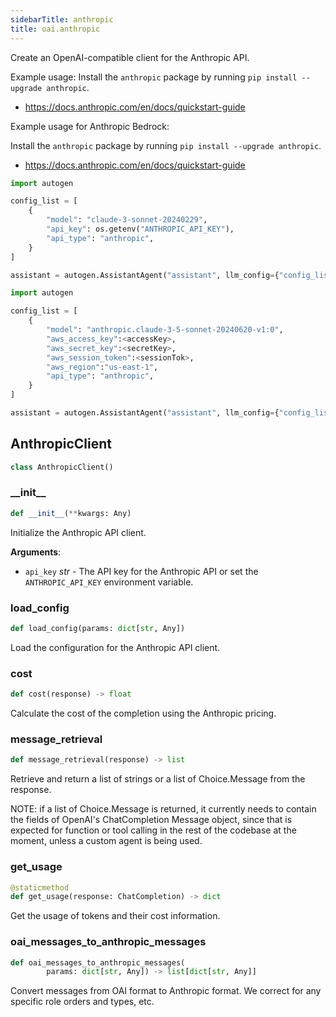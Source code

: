 ```yaml
---
sidebarTitle: anthropic
title: oai.anthropic
---
```


Create an OpenAI-compatible client for the Anthropic API.

Example usage:
Install the `anthropic` package by running `pip install --upgrade anthropic`.
- https://docs.anthropic.com/en/docs/quickstart-guide


Example usage for Anthropic Bedrock:

Install the `anthropic` package by running `pip install --upgrade anthropic`.
- https://docs.anthropic.com/en/docs/quickstart-guide

```python
import autogen

config_list = [
    {
        "model": "claude-3-sonnet-20240229",
        "api_key": os.getenv("ANTHROPIC_API_KEY"),
        "api_type": "anthropic",
    }
]

assistant = autogen.AssistantAgent("assistant", llm_config={"config_list": config_list})
```
```python
import autogen

config_list = [
    {
        "model": "anthropic.claude-3-5-sonnet-20240620-v1:0",
        "aws_access_key":<accessKey>,
        "aws_secret_key":<secretKey>,
        "aws_session_token":<sessionTok>,
        "aws_region":"us-east-1",
        "api_type": "anthropic",
    }
]

assistant = autogen.AssistantAgent("assistant", llm_config={"config_list": config_list})
```

## AnthropicClient

```python
class AnthropicClient()
```

### \_\_init\_\_

```python
def __init__(**kwargs: Any)
```

Initialize the Anthropic API client.

**Arguments**:

- `api_key` _str_ - The API key for the Anthropic API or set the `ANTHROPIC_API_KEY` environment variable.

### load\_config

```python
def load_config(params: dict[str, Any])
```

Load the configuration for the Anthropic API client.

### cost

```python
def cost(response) -> float
```

Calculate the cost of the completion using the Anthropic pricing.

### message\_retrieval

```python
def message_retrieval(response) -> list
```

Retrieve and return a list of strings or a list of Choice.Message from the response.

NOTE: if a list of Choice.Message is returned, it currently needs to contain the fields of OpenAI's ChatCompletion Message object,
since that is expected for function or tool calling in the rest of the codebase at the moment, unless a custom agent is being used.

### get\_usage

```python
@staticmethod
def get_usage(response: ChatCompletion) -> dict
```

Get the usage of tokens and their cost information.

### oai\_messages\_to\_anthropic\_messages

```python
def oai_messages_to_anthropic_messages(
        params: dict[str, Any]) -> list[dict[str, Any]]
```

Convert messages from OAI format to Anthropic format.
We correct for any specific role orders and types, etc.

